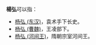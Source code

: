 '''楊弘'''可以指：
*[[杨弘_(东汉)|杨弘 (东汉)]]，袁术手下长史。
*[[杨弘_(曹魏)|杨弘 (曹魏)]]，王凌部下。
*[[杨弘_(河间王)|杨弘 (河间王)]]，隋朝宗室河间王。

{{disambig|H|Cat=二字杨姓人名消歧义}}